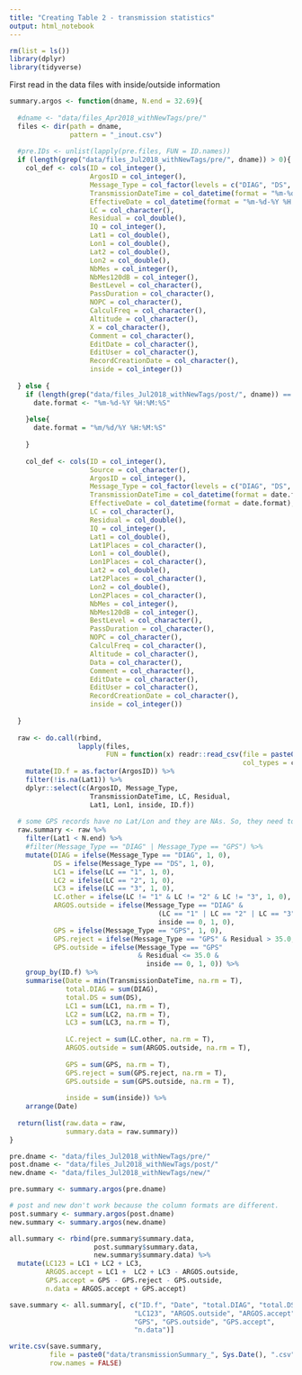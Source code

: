 ```yaml
---
title: "Creating Table 2 - transmission statistics"
output: html_notebook
---
```


```r
rm(list = ls())
library(dplyr)
library(tidyverse)
```


First read in the data files with inside/outside information

```r
summary.argos <- function(dname, N.end = 32.69){
  
  #dname <- "data/files_Apr2018_withNewTags/pre/"
  files <- dir(path = dname, 
               pattern = "_inout.csv")
  
  #pre.IDs <- unlist(lapply(pre.files, FUN = ID.names))
  if (length(grep("data/files_Jul2018_withNewTags/pre/", dname)) > 0){
    col_def <- cols(ID = col_integer(),
                    ArgosID = col_integer(),
                    Message_Type = col_factor(levels = c("DIAG", "DS", "GPS")),
                    TransmissionDateTime = col_datetime(format = "%m-%d-%Y %H:%M:%S"),
                    EffectiveDate = col_datetime(format = "%m-%d-%Y %H:%M:%S"),
                    LC = col_character(),
                    Residual = col_double(),
                    IQ = col_integer(),
                    Lat1 = col_double(),
                    Lon1 = col_double(),
                    Lat2 = col_double(),
                    Lon2 = col_double(),
                    NbMes = col_integer(),
                    NbMes120dB = col_integer(),
                    BestLevel = col_character(),
                    PassDuration = col_character(),
                    NOPC = col_character(),
                    CalculFreq = col_character(),
                    Altitude = col_character(),
                    X = col_character(),
                    Comment = col_character(),
                    EditDate = col_character(),
                    EditUser = col_character(),
                    RecordCreationDate = col_character(),
                    inside = col_integer())
    
  } else {
    if (length(grep("data/files_Jul2018_withNewTags/post/", dname)) == 1){
      date.format <- "%m-%d-%Y %H:%M:%S"
      
    }else{
      date.format = "%m/%d/%Y %H:%M:%S"
      
    }
    
    col_def <- cols(ID = col_integer(),
                    Source = col_character(),
                    ArgosID = col_integer(),
                    Message_Type = col_factor(levels = c("DIAG", "DS", "GPS")),
                    TransmissionDateTime = col_datetime(format = date.format),
                    EffectiveDate = col_datetime(format = date.format),
                    LC = col_character(),
                    Residual = col_double(),
                    IQ = col_integer(),
                    Lat1 = col_double(),
                    Lat1Places = col_character(),
                    Lon1 = col_double(),
                    Lon1Places = col_character(),
                    Lat2 = col_double(),
                    Lat2Places = col_character(),
                    Lon2 = col_double(),
                    Lon2Places = col_character(),
                    NbMes = col_integer(),
                    NbMes120dB = col_integer(),
                    BestLevel = col_character(),
                    PassDuration = col_character(),
                    NOPC = col_character(),
                    CalculFreq = col_character(),
                    Altitude = col_character(),
                    Data = col_character(),
                    Comment = col_character(),
                    EditDate = col_character(),
                    EditUser = col_character(),
                    RecordCreationDate = col_character(),
                    inside = col_integer())
    
  }
  
  raw <- do.call(rbind, 
                 lapply(files,
                        FUN = function(x) readr::read_csv(file = paste0(dname, x),
                                                          col_types = col_def))) %>%
    mutate(ID.f = as.factor(ArgosID)) %>% 
    filter(!is.na(Lat1)) %>%
    dplyr::select(c(ArgosID, Message_Type, 
                    TransmissionDateTime, LC, Residual,
                    Lat1, Lon1, inside, ID.f))
  
  # some GPS records have no Lat/Lon and they are NAs. So, they need to be removed:
  raw.summary <- raw %>%
    filter(Lat1 < N.end) %>%
    #filter(Message_Type == "DIAG" | Message_Type == "GPS") %>%
    mutate(DIAG = ifelse(Message_Type == "DIAG", 1, 0),
           DS = ifelse(Message_Type == "DS", 1, 0),
           LC1 = ifelse(LC == "1", 1, 0),
           LC2 = ifelse(LC == "2", 1, 0),
           LC3 = ifelse(LC == "3", 1, 0),
           LC.other = ifelse(LC != "1" & LC != "2" & LC != "3", 1, 0),
           ARGOS.outside = ifelse(Message_Type == "DIAG" & 
                                     (LC == "1" | LC == "2" | LC == "3") & 
                                     inside == 0, 1, 0),
           GPS = ifelse(Message_Type == "GPS", 1, 0),
           GPS.reject = ifelse(Message_Type == "GPS" & Residual > 35.0, 1, 0),
           GPS.outside = ifelse(Message_Type == "GPS" 
                                & Residual <= 35.0 & 
                                  inside == 0, 1, 0)) %>%
    group_by(ID.f) %>%
    summarise(Date = min(TransmissionDateTime, na.rm = T),
              total.DIAG = sum(DIAG),
              total.DS = sum(DS),
              LC1 = sum(LC1, na.rm = T),
              LC2 = sum(LC2, na.rm = T),
              LC3 = sum(LC3, na.rm = T),
              
              LC.reject = sum(LC.other, na.rm = T),
              ARGOS.outside = sum(ARGOS.outside, na.rm = T),
              
              GPS = sum(GPS, na.rm = T),
              GPS.reject = sum(GPS.reject, na.rm = T),
              GPS.outside = sum(GPS.outside, na.rm = T),
              
              inside = sum(inside)) %>%
    arrange(Date)
  
  return(list(raw.data = raw,
              summary.data = raw.summary))
}

pre.dname <- "data/files_Jul2018_withNewTags/pre/"
post.dname <- "data/files_Jul2018_withNewTags/post/"
new.dname <- "data/files_Jul2018_withNewTags/new/"

pre.summary <- summary.argos(pre.dname)

# post and new don't work because the column formats are different. 
post.summary <- summary.argos(post.dname)
new.summary <- summary.argos(new.dname)

all.summary <- rbind(pre.summary$summary.data,
                     post.summary$summary.data,
                     new.summary$summary.data) %>%
  mutate(LC123 = LC1 + LC2 + LC3,
         ARGOS.accept = LC1 +  LC2 + LC3 - ARGOS.outside,
         GPS.accept = GPS - GPS.reject - GPS.outside,
         n.data = ARGOS.accept + GPS.accept)

save.summary <- all.summary[, c("ID.f", "Date", "total.DIAG", "total.DS", 
                               "LC123", "ARGOS.outside", "ARGOS.accept", 
                               "GPS", "GPS.outside", "GPS.accept",
                               "n.data")]

write.csv(save.summary,
          file = paste0("data/transmissionSummary_", Sys.Date(), ".csv"),
          row.names = FALSE)

```

